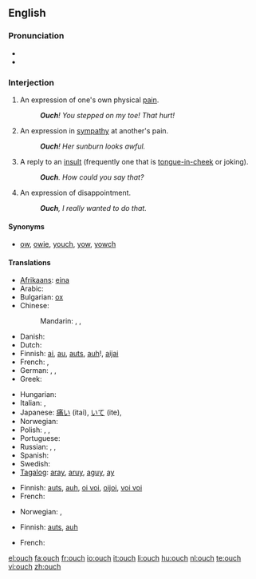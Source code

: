 ==English==

===Pronunciation===
* {{IPA|/ˈaʊtʃ/|[æɔ̹ˀʧ] (♪: <sup>-╮</sup>)}}
* {{audio|en-us-inlandnorth-ouch.ogg|Audio (US-Inland North)}}

===Interjection===
{{en-intj}}

# An expression of one's own physical [[pain]].
#: '''''Ouch'''!  You stepped on my toe! That hurt!''
# An expression in [[sympathy]] at another's pain.
#: '''''Ouch'''!  Her sunburn looks awful.''
# A reply to an [[insult]] (frequently one that is [[tongue-in-cheek]] or joking).
#: '''''Ouch'''.  How could you say that?''
# An expression of disappointment.
#: '''''Ouch''', I really wanted to do that.''

====Synonyms====
* {{sense|in all of the above senses}} [[ow]], [[owie]], [[youch]], [[yow]], [[yowch]]

====Translations====
{{trans-top|expression of one's own physical pain}}
* [[Afrikaans]]: [[eina]]
* Arabic: {{t|ar|حلية|tr=Hílya}}
* Bulgarian: [[ох]]
* Chinese:
*: Mandarin: {{t-|cmn|哎喲|sc=Hani}},  {{t-|cmn|哎哟|tr=āiyō|sc=Hani}},  {{t-|cmn|哎呀|tr=āiyā|sc=Hani}}
* Danish: {{t+|da|av}}
* Dutch: {{t+|nl|au}}
* Finnish: [[ai]], [[au]], [[auts]], [[auh]]!, [[aijai]]
* French: {{t+|fr|aïe}}, {{t+|fr|ouille}}
* German: {{t+|de|au}}, {{t-|de|aua}}, {{t+|de|autsch}}
* Greek: {{t|el|αχ|tr=akh}}
{{trans-mid}}
* Hungarian: {{t+|hu|jaj}}
* Italian: {{t-|it|ahi}},  {{t|it|ahia}}
* Japanese: [[痛い]] (itai), [[いて]] (ite),  {{t|ja|いてて|tr=itete}}
* Norwegian: {{t+|no|au}}
* Polish: {{t-|pl|aua}}, {{t+|pl|au}}, {{t-|pl|auć}}
* Portuguese: {{t+|pt|ai}}
* Russian: {{t+|ru|ой|tr=oj}},  {{t+|ru|ай|tr=aj}},  {{t|ru|ох|tr=ox}}
* Spanish: {{t-|es|ay}}
* Swedish: {{t+|sv|aj}}
* [[Tagalog]]: [[aray]], [[aruy]], [[aguy]], [[ay]]
{{trans-bottom}}

{{trans-top|expression in sympathy at another’s pain}}
* Finnish: [[auts]], [[auh]], [[oi voi]], [[oijoi]], [[voi voi]]
* French: {{t+|fr|aïe}}
{{trans-mid}}
* Norwegian: {{t-|no|au da}}, {{t-|no|uff da}}
{{trans-bottom}}

{{trans-top|reply to an insult}}
* Finnish: [[auts]], [[auh]]
{{trans-mid}}
* French: {{t+|fr|aïe}}
{{trans-bottom}}

[[el:ouch]]
[[fa:ouch]]
[[fr:ouch]]
[[io:ouch]]
[[it:ouch]]
[[li:ouch]]
[[hu:ouch]]
[[nl:ouch]]
[[te:ouch]]
[[vi:ouch]]
[[zh:ouch]]